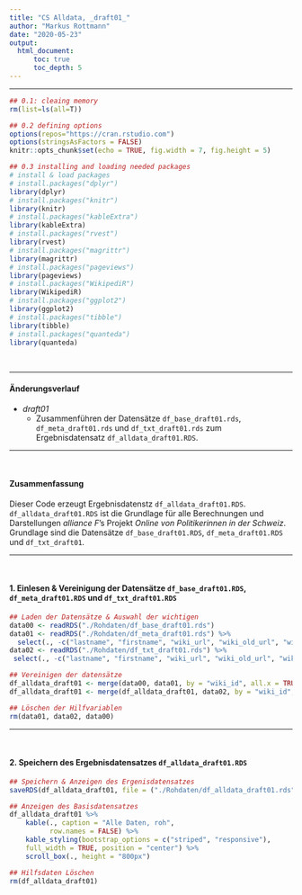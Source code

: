 ---
title: "CS Alldata, _draft01_"
author: "Markus Rottmann"
date: "2020-05-23"
output:
  html_document:
      toc: true
      toc_depth: 5
---

****

```{r setup, include=FALSE}

## 0.1: cleaing memory
rm(list=ls(all=T))

## 0.2 defining options
options(repos="https://cran.rstudio.com")
options(stringsAsFactors = FALSE)
knitr::opts_chunk$set(echo = TRUE, fig.width = 7, fig.height = 5)

## 0.3 installing and loading needed packages
# install & load packages
# install.packages("dplyr")
library(dplyr)
# install.packages("knitr")
library(knitr)
# install.packages("kableExtra")
library(kableExtra)
# install.packages("rvest")
library(rvest)
# install.packages("magrittr")
library(magrittr)
# install.packages("pageviews")
library(pageviews)
# install.packages("WikipediR")
library(WikipediR)
# install.packages("ggplot2")
library(ggplot2)
# install.packages("tibble")
library(tibble)
# install.packages("quanteda")
library(quanteda)

```

&nbsp;

***


#### Änderungsverlauf


* *draft01*
  + Zusammenführen der Datensätze `df_base_draft01.rds`, `df_meta_draft01.rds` und `df_txt_draft01.rds` zum Ergebnisdatensatz `df_alldata_draft01.RDS`.
  
***
    
&nbsp;

#### Zusammenfassung

Dieser Code erzeugt Ergebnisdatenstz `df_alldata_draft01.RDS`.
`df_alldata_draft01.RDS` ist die Grundlage für alle Berechnungen und Darstellungen *alliance F*'s Projekt _Online von Politikerinnen in der Schweiz_.
Grundlage sind die Datensätze `df_base_draft01.RDS`, `df_meta_draft01.RDS` und `df_txt_draft01`.


***

&nbsp;


#### 1. Einlesen & Vereinigung der Datensätze `df_base_draft01.RDS`, `df_meta_draft01.RDS` und `df_txt_draft01.RDS`

```{r 01, include = TRUE, results = TRUE, eval = TRUE, message = FALSE, warning = FALSE}

## Laden der Datensätze & Auswahl der wichtigen 
data00 <- readRDS("./Rohdaten/df_base_draft01.rds")
data01 <- readRDS("./Rohdaten/df_meta_draft01.rds") %>% 
  select(., -c("lastname", "firstname", "wiki_url", "wiki_old_url", "wiki_name"))
data02 <- readRDS("./Rohdaten/df_txt_draft01.rds") %>% 
 select(., -c("lastname", "firstname", "wiki_url", "wiki_old_url", "wiki_name"))

## Vereinigen der datensätze
df_alldata_draft01 <- merge(data00, data01, by = "wiki_id", all.x = TRUE)
df_alldata_draft01 <- merge(df_alldata_draft01, data02, by = "wiki_id", aall.x = TRUE)

## Löschen der Hilfvariablen
rm(data01, data02, data00)

```

***

&nbsp;


#### 2. Speichern des Ergebnisdatensatzes `df_alldata_draft01.RDS`

```{r 02, include = TRUE, results = TRUE, eval = TRUE, message = FALSE, warning = FALSE}

## Speichern & Anzeigen des Ergenisdatensatzes
saveRDS(df_alldata_draft01, file = ("./Rohdaten/df_alldata_draft01.rds"))

## Anzeigen des Basisdatensatzes
df_alldata_draft01 %>% 
    kable(., caption = "Alle Daten, roh",
          row.names = FALSE) %>%
    kable_styling(bootstrap_options = c("striped", "responsive"), 
    full_width = TRUE, position = "center") %>% 
    scroll_box(., height = "800px")

## Hilfsdaten Löschen        
rm(df_alldata_draft01)


```

